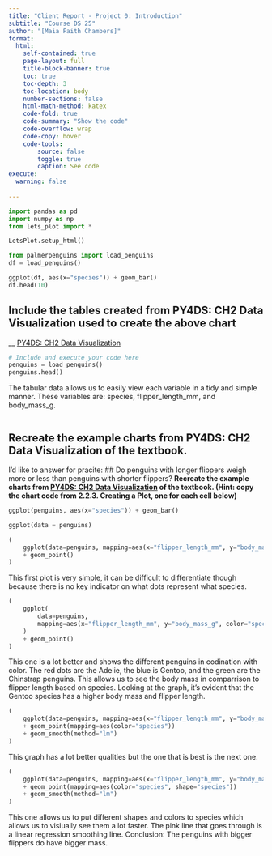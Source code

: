 ```yaml
---
title: "Client Report - Project 0: Introduction"
subtitle: "Course DS 25"
author: "[Maia Faith Chambers]"
format:
  html:
    self-contained: true
    page-layout: full
    title-block-banner: true
    toc: true
    toc-depth: 3
    toc-location: body
    number-sections: false
    html-math-method: katex
    code-fold: true
    code-summary: "Show the code"
    code-overflow: wrap
    code-copy: hover
    code-tools:
        source: false
        toggle: true
        caption: See code
execute: 
  warning: false
    
---
```


```python
import pandas as pd
import numpy as np
from lets_plot import *

LetsPlot.setup_html()
```


```python
from palmerpenguins import load_penguins
df = load_penguins()

ggplot(df, aes(x="species")) + geom_bar()
df.head(10)
```

## Include the tables created from PY4DS: CH2 Data Visualization used to create the above chart

__ [PY4DS: CH2 Data Visualization](https://aeturrell.github.io/python4DS/data-visualise.html)


```python
# Include and execute your code here
penguins = load_penguins()
penguins.head()

```

The tabular data allows us to easily view each variable in a tidy and simple  manner. These variables are: species, flipper_length_mm, and body_mass_g. 

```python

```


## Recreate the example charts from PY4DS: CH2 Data Visualization of the textbook.

I'd like to answer for pracite: 
## Do penguins with longer flippers weigh more or less than penguins with shorter flippers? 
__Recreate the example charts from [PY4DS: CH2 Data Visualization](https://aeturrell.github.io/python4DS/data-visualise.html) of the textbook. (Hint: copy the chart code from 2.2.3. Creating a Plot, one for each cell below)__


```python
ggplot(penguins, aes(x="species")) + geom_bar()

ggplot(data = penguins)

```

```python
(
    ggplot(data=penguins, mapping=aes(x="flipper_length_mm", y="body_mass_g"))
    + geom_point()
)
```
This first plot is very simple, it can be difficult to differentiate though because there is no key indicator on what dots represent what species. 


```python
(
    ggplot(
        data=penguins,
        mapping=aes(x="flipper_length_mm", y="body_mass_g", color="species"),
    )
    + geom_point()
)

```


This one is a lot better and shows the different penguins in codination with color. The red dots are the Adelie, the blue is Gentoo, and the green are the Chinstrap penguins. This allows us to see the body mass in comparrison to flipper length based on species. Looking at the graph, it's evident that the Gentoo species has a higher body mass and flipper length.
```python
(
    ggplot(data=penguins, mapping=aes(x="flipper_length_mm", y="body_mass_g"))
    + geom_point(mapping=aes(color="species"))
    + geom_smooth(method="lm")
)
```

This graph has a lot better qualities but the one that is best is the next one.

```python
(
    ggplot(data=penguins, mapping=aes(x="flipper_length_mm", y="body_mass_g"))
    + geom_point(mapping=aes(color="species", shape="species"))
    + geom_smooth(method="lm")
)
```
This one allows us to put different shapes and colors to species which allows us to visiually see them a lot faster. The pink line that goes through is a linear regression smoothing line. 
Conclusion: The penguins with bigger flippers do have bigger mass.